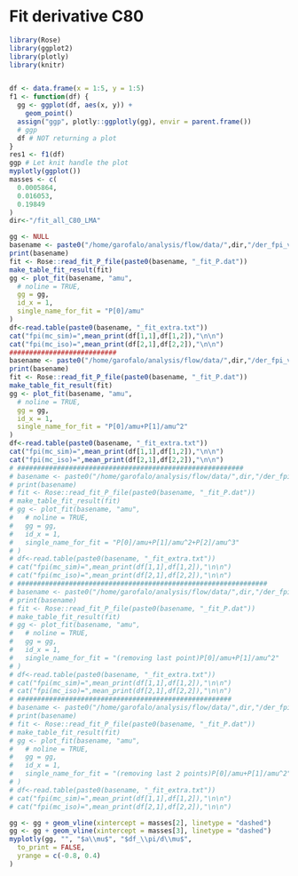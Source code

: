 # Fit derivative C80


```r
library(Rose)
library(ggplot2)
library(plotly)
library(knitr)


df <- data.frame(x = 1:5, y = 1:5)
f1 <- function(df) {
  gg <- ggplot(df, aes(x, y)) +
    geom_point()
  assign("ggp", plotly::ggplotly(gg), envir = parent.frame())
  # ggp
  df # NOT returning a plot
}
res1 <- f1(df)
ggp # Let knit handle the plot
myplotly(ggplot())
masses <- c(
  0.0005864,
  0.016053,
  0.19849
)
dir<-"/fit_all_C80_LMA"
```


```r
gg <- NULL
basename <- paste0("/home/garofalo/analysis/flow/data/",dir,"/der_fpi_vs_mu")
print(basename)
fit <- Rose::read_fit_P_file(paste0(basename, "_fit_P.dat"))
make_table_fit_result(fit)
gg <- plot_fit(basename, "amu",
  # noline = TRUE,
  gg = gg,
  id_x = 1,
  single_name_for_fit = "P[0]/amu"
)
df<-read.table(paste0(basename, "_fit_extra.txt"))
cat("fpi(mc_sim)=",mean_print(df[1,1],df[1,2]),"\n\n")
cat("fpi(mc_iso)=",mean_print(df[2,1],df[2,2]),"\n\n")
###########################
basename <- paste0("/home/garofalo/analysis/flow/data/",dir,"/der_fpi_vs_mu_mu2")
print(basename)
fit <- Rose::read_fit_P_file(paste0(basename, "_fit_P.dat"))
make_table_fit_result(fit)
gg <- plot_fit(basename, "amu",
  # noline = TRUE,
  gg = gg,
  id_x = 1,
  single_name_for_fit = "P[0]/amu+P[1]/amu^2"
)
df<-read.table(paste0(basename, "_fit_extra.txt"))
cat("fpi(mc_sim)=",mean_print(df[1,1],df[1,2]),"\n\n")
cat("fpi(mc_iso)=",mean_print(df[2,1],df[2,2]),"\n\n")
# #########################################################
# basename <- paste0("/home/garofalo/analysis/flow/data/",dir,"/der_fpi_vs_mu_mu2_mu3")
# print(basename)
# fit <- Rose::read_fit_P_file(paste0(basename, "_fit_P.dat"))
# make_table_fit_result(fit)
# gg <- plot_fit(basename, "amu",
#   # noline = TRUE,
#   gg = gg,
#   id_x = 1,
#   single_name_for_fit = "P[0]/amu+P[1]/amu^2+P[2]/amu^3"
# )
# df<-read.table(paste0(basename, "_fit_extra.txt"))
# cat("fpi(mc_sim)=",mean_print(df[1,1],df[1,2]),"\n\n")
# cat("fpi(mc_iso)=",mean_print(df[2,1],df[2,2]),"\n\n")
# ###############################################################
# basename <- paste0("/home/garofalo/analysis/flow/data/",dir,"/der_fpi_0123_vs_mu_mu2")
# print(basename)
# fit <- Rose::read_fit_P_file(paste0(basename, "_fit_P.dat"))
# make_table_fit_result(fit)
# gg <- plot_fit(basename, "amu",
#   # noline = TRUE,
#   gg = gg,
#   id_x = 1,
#   single_name_for_fit = "(removing last point)P[0]/amu+P[1]/amu^2"
# )
# df<-read.table(paste0(basename, "_fit_extra.txt"))
# cat("fpi(mc_sim)=",mean_print(df[1,1],df[1,2]),"\n\n")
# cat("fpi(mc_iso)=",mean_print(df[2,1],df[2,2]),"\n\n")
# ######################################################
# basename <- paste0("/home/garofalo/analysis/flow/data/",dir,"/der_fpi_012_vs_mu_mu2")
# print(basename)
# fit <- Rose::read_fit_P_file(paste0(basename, "_fit_P.dat"))
# make_table_fit_result(fit)
# gg <- plot_fit(basename, "amu",
#   # noline = TRUE,
#   gg = gg,
#   id_x = 1,
#   single_name_for_fit = "(removing last 2 points)P[0]/amu+P[1]/amu^2"
# )
# df<-read.table(paste0(basename, "_fit_extra.txt"))
# cat("fpi(mc_sim)=",mean_print(df[1,1],df[1,2]),"\n\n")
# cat("fpi(mc_iso)=",mean_print(df[2,1],df[2,2]),"\n\n")

gg <- gg + geom_vline(xintercept = masses[2], linetype = "dashed")
gg <- gg + geom_vline(xintercept = masses[3], linetype = "dashed")
myplotly(gg, "", "$a\\mu$", "$df_\\pi/d\\mu$",
  to_print = FALSE,
  yrange = c(-0.8, 0.4)
)
```
